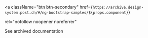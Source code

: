 <a
  className="btn btn-secondary"
  href={`https://archive.design-system.post.ch/#/ng-bootstrap-samples/${props.component}`}

rel="nofollow noopener noreferrer"

>

  <span>See archived documentation</span>
</a>
